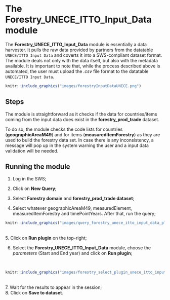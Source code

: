 # **The Forestry_UNECE_ITTO_Input_Data module** {#ForestryUNECEITTOInputData}

The **Forestry_UNECE_ITTO_Input_Data** module is essentially a data harvester. It pulls the raw data provided by partners from the datatable `UNECE/ITTO Input Data` and coverts it into a SWS-compliant dataset format. The module deals not only with the data itself, but also with the metadata available. 
It is important to note that, while the process described above is automated, the user must upload the *.csv* file format to the datatable `UNECE/ITTO Input Data`.


```r
knitr::include_graphics("images/forestryInputDataUNECE.png")

```

## **Steps**

The module is straightforward as it checks if the data for countries/items coming from the input data does exist in the **forestry_prod_trade** dataset.

 To do so, the module checks the code lists for countries (**geographicAreaM49**) and for items (**measuredItemForestry**) as they are used to build the forestry data set. In case there is any inconsistency, a message will pop up in the system warning the user and a input data validation will be needed. 
 
 
## **Running the module**

1. Log in the SWS;

2. Click on **New Query**;

3. Select **Forestry domain** and **forestry_prod_trade dataset**;

4. Select whatever geographicAreaM49, measuredElement, measuredItemForestry and timePointYears. After that, run the query;
<br>
```r
knitr::include_graphics("images/query_forestry_unece_itto_input_data_plugin.PNG")
```
<br>
5. Click on **Run plugin** on the top-right;

6. Select the **Forestry_UNECE_ITTO_Input_Data** module, choose the *parameters* (Start and End year) and click on **Run plugin**;

<br>
```r
knitr::include_graphics("images/forestry_select_plugin_unece_itto_input_data.png")
```
<br>
7. Wait for the results to appear in the session;
<br>
8. Click on **Save to dataset**.

